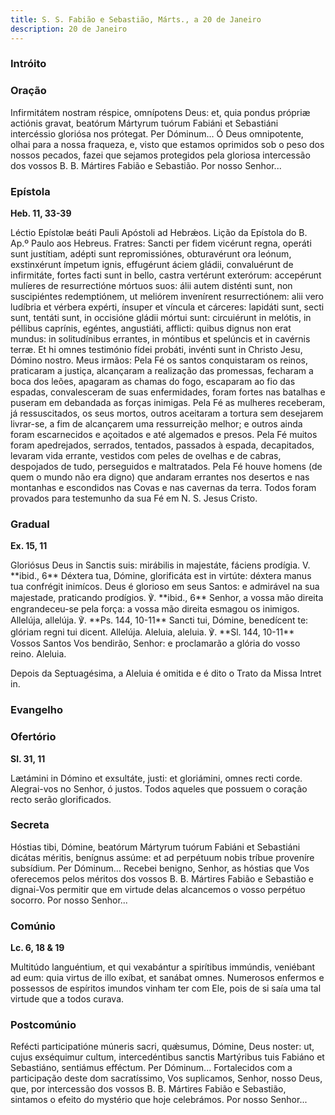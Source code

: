 ```yaml
---
title: S. S. Fabião e Sebastião, Márts., a 20 de Janeiro
description: 20 de Janeiro
---
```


### Intróito


<LinkCard
  href="/missal/comum/6muitosmartires1#intróito"
  title="Muitos Mártires - Missa Intret in"
/>

### Oração

<div class="side-by-side not-content">
  <span>
    Infirmitátem nostram réspice, omnípotens Deus: et, quia pondus própriæ actiónis gravat, beatórum
    Mártyrum tuórum Fabiáni et Sebastiáni intercéssio gloriósa nos prótegat. Per Dóminum...
  </span>
  <span>
    Ó Deus omnipotente, olhai para a nossa fraqueza, e, visto que estamos oprimidos sob o peso dos
    nossos pecados, fazei que sejamos protegidos pela gloriosa intercessão dos vossos B. B. Mártires
    Fabião e Sebastião. Por nosso Senhor...
  </span>
</div>

### Epístola

**Heb. 11, 33-39**

<div class="side-by-side not-content">
  <span>Léctio Epístolæ beáti Pauli Apóstoli ad Hebrǽos.</span>
  <span>Lição da Epístola do B. Ap.º Paulo aos Hebreus.</span>
  <span>
    Fratres: Sancti per fidem vicérunt regna, operáti sunt justítiam, adépti sunt repromissiónes,
    obturavérunt ora leónum, exstinxérunt ímpetum ignis, effugérunt áciem gládii, convaluérunt de
    infirmitáte, fortes facti sunt in bello, castra vertérunt exterórum: accepérunt mulíeres de
    resurrectióne mórtuos suos: álii autem disténti sunt, non suscipiéntes redemptiónem, ut meliórem
    invenírent resurrectiónem: alii vero ludíbria et vérbera expérti, ínsuper et víncula et
    cárceres: lapidáti sunt, secti sunt, tentáti sunt, in occisióne gládii mórtui sunt: circuiérunt
    in melótis, in péllibus caprínis, egéntes, angustiáti, afflicti: quibus dignus non erat mundus:
    in solitudínibus errantes, in móntibus et spelúncis et in cavérnis terræ. Et hi omnes testimónio
    fídei probáti, invénti sunt in Christo Jesu, Dómino nostro.
  </span>
  <span>
    Meus irmãos: Pela Fé os santos conquistaram os reinos, praticaram a justiça, alcançaram a
    realização das promessas, fecharam a boca dos leões, apagaram as chamas do fogo, escaparam ao
    fio das espadas, convalesceram de suas enfermidades, foram fortes nas batalhas e puseram em
    debandada as forças inimigas. Pela Fé as mulheres receberam, já ressuscitados, os seus mortos,
    outros aceitaram a tortura sem desejarem livrar-se, a fim de alcançarem uma ressurreição melhor;
    e outros ainda foram escarnecidos e açoitados e até algemados e presos. Pela Fé muitos foram
    apedrejados, serrados, tentados, passados à espada, decapitados, levaram vida errante, vestidos
    com peles de ovelhas e de cabras, despojados de tudo, perseguidos e maltratados. Pela Fé houve
    homens (de quem o mundo não era digno) que andaram errantes nos desertos e nas montanhas e
    escondidos nas Covas e nas cavernas da terra. Todos foram provados para testemunho da sua Fé em
    N. S. Jesus Cristo.
  </span>
</div>

### Gradual

**Ex. 15, 11**

<div class="side-by-side not-content">
  <span>
    Gloriósus Deus in Sanctis suis: mirábilis in majestáte, fáciens prodígia. V. **ibid., 6**
    Déxtera tua, Dómine, glorificáta est in virtúte: déxtera manus tua confrégit inimícos.
  </span>
  <span>
    Deus é glorioso em seus Santos: e admirável na sua majestade, praticando prodígios. ℣. **ibid.,
    6** Senhor, a vossa mão direita engrandeceu-se pela força: a vossa mão direita esmagou os
    inimigos.
  </span>
  <span>
    Allelúja, allelúja. ℣. **Ps. 144, 10-11** Sancti tui, Dómine, benedícent te: glóriam regni tui
    dicent. Allelúja.
  </span>
  <span>
    Aleluia, aleluia. ℣. **Sl. 144, 10-11** Vossos Santos Vos bendirão, Senhor: e proclamarão a
    glória do vosso reino. Aleluia.
  </span>
</div>

Depois da Septuagésima, a Aleluia é omitida e é dito o Trato da Missa Intret
in.

<LinkCard href="/missal/comum/6muitosmartires1#trato" title="Muitos Mártires - Missa Intret in" />

### Evangelho

<LinkCard
  href="/missal/comum/7muitosmartires2#evangelho"
  title="Muitos Mártires - Missa Sapiéntiam sanctórum"
/>

### Ofertório

**Sl. 31, 11**

<div class="side-by-side not-content">
  <span>Lætámini in Dómino et exsultáte, justi: et gloriámini, omnes recti corde.</span>
  <span>
    Alegrai-vos no Senhor, ó justos. Todos aqueles que possuem o coração recto serão glorificados.
  </span>
</div>

### Secreta

<div class="side-by-side not-content">
  <span>
    Hóstias tibi, Dómine, beatórum Mártyrum tuórum Fabiáni et Sebastiáni dicátas méritis, benígnus
    assúme: et ad perpétuum nobis tríbue proveníre subsídium. Per Dóminum...
  </span>
  <span>
    Recebei benigno, Senhor, as hóstias que Vos oferecemos pelos méritos dos vossos B. B. Mártires
    Fabião e Sebastião e dignai-Vos permitir que em virtude delas alcancemos o vosso perpétuo
    socorro. Por nosso Senhor...
  </span>
</div>

### Comúnio

**Lc. 6, 18 & 19**

<div class="side-by-side not-content">
  <span>
    Multitúdo languéntium, et qui vexabántur a spirítibus immúndis, veniébant ad eum: quia virtus de
    illo exíbat, et sanábat omnes.
  </span>
  <span>
    Numerosos enfermos e possessos de espíritos imundos vinham ter com Ele, pois de si saía uma tal
    virtude que a todos curava.
  </span>
</div>

### Postcomúnio

<div class="side-by-side not-content">
  <span>
    Refécti participatióne múneris sacri, quǽsumus, Dómine, Deus noster: ut, cujus exséquimur
    cultum, intercedéntibus sanctis Martýribus tuis Fabiáno et Sebastiáno, sentiámus efféctum. Per
    Dóminum...
  </span>
  <span>
    Fortalecidos com a participação deste dom sacratíssimo, Vos suplicamos, Senhor, nosso Deus, que,
    por intercessão dos vossos B. B. Mártires Fabião e Sebastião, sintamos o efeito do mystério que
    hoje celebrámos. Por nosso Senhor...
  </span>
</div>
